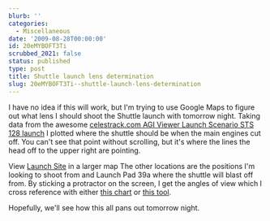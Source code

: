 ```yaml
---
blurb: ''
categories:
  - Miscellaneous
date: '2009-08-28T00:00:00'
id: 20eMYBOFT3Ti
scrubbed_2021: false
status: published
type: post
title: Shuttle launch lens determination
slug: 20eMYBOFT3Ti--shuttle-launch-lens-determination
---
```


I have no idea if this will work, but I'm trying to use Google Maps
to figure out what lens I should shoot the Shuttle launch with
tomorrow night. Taking data from the awesome
[celestrack.com AGI Viewer Launch Scenario STS 128 launch](http://celestrak.com/events/sts-128-launch.asp)
I plotted where the shuttle should be when the main engines cut
off. You can't see that point without scrolling, but it's where the
lines the head off to the upper right are pointing.

  
View
[Launch Site](http://maps.google.com/maps/ms?ie=UTF8&hl=en&t=h&msa=0&msid=118134784061829207233.0004722c227e9829eabdb&ll=28.601403,-80.579224&spn=0.758383,1.448822&source=embed)
in a larger map
The other locations are the positions I'm looking to shoot from and
Launch Pad 39a where the shuttle will blast off from. By sticking a
protractor on the screen, I get the angles of view which I cross
reference with either
[this chart](http://www.sizes.com/tools/ang35still.htm) or
[this tool](http://www.sweeting.org/mark/lenses/canon.php).

Hopefully, we'll see how this all pans out tomorrow night.
